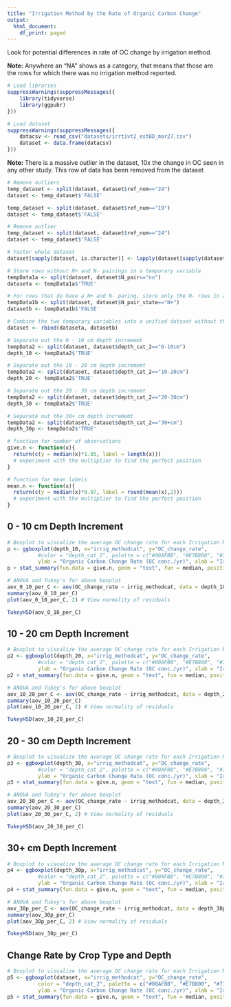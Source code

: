 ```yaml
---
title: "Irrigation Method by the Rate of Organic Carbon Change"
output:
  html_document:
    df_print: paged
---
```


Look for potential differences in rate of OC change by irrigation method.

<b>Note:</b> Anywhere an "NA" shows as a category, that means that those are the rows for which there was no irrigation method reported.

```r
# Load libraries
suppressWarnings(suppressMessages({
    library(tidyverse)
    library(ggpubr)
}))
```

```r
# Load dataset
suppressWarnings(suppressMessages({
    datacsv <- read_csv("datasets/irrt1vt2_estBD_mar27.csv")
    dataset <- data.frame(datacsv)
}))
```

<b>Note:</b> There is a massive outlier in the dataset, 10x the change in OC seen in any other study.  This row of data has been removed from the dataset

```r
# Remove outliers
temp_dataset <- split(dataset, dataset$ref_num=="24")
dataset <- temp_dataset$'FALSE'

temp_dataset <- split(dataset, dataset$ref_num=="19")
dataset <- temp_dataset$'FALSE'
```

```r
# Remove outlier
temp_dataset <- split(dataset, dataset$ref_num=="24")
dataset <- temp_dataset$'FALSE'
```
```r
# Factor whole dataset
dataset[sapply(dataset, is.character)] <- lapply(dataset[sapply(dataset, is.character)], as.factor)

# Store rows without N+ and N- pairings in a temporary variable
tempData1a <- split(dataset, dataset$N_pair=="no")
dataseta <- tempData1a$'TRUE'

# For rows that do have a N+ and N- paring, store only the N- rows in a temporary variable
tempData1b <- split(dataset, dataset$N_pair_state=="N+")
datasetb <- tempData1b$'FALSE'

# Combine the two temporary variables into a unified dataset without the N+ treatments where such pairings exist in the dataset
dataset <- rbind(dataseta, datasetb)

# Separate out the 0 - 10 cm depth incrememt
tempData2 <- split(dataset, dataset$depth_cat_2=="0-10cm")
depth_10 <- tempData2$'TRUE'

# Separate out the 10 - 20 cm depth incrememt
tempData2 <- split(dataset, dataset$depth_cat_2=="10-20cm")
depth_20 <- tempData2$'TRUE'

# Separate out the 20 - 30 cm depth incrememt
tempData2 <- split(dataset, dataset$depth_cat_2=="20-30cm")
depth_30 <- tempData2$'TRUE'

# Separate out the 30+ cm depth incrememt
tempData2 <- split(dataset, dataset$depth_cat_2=="30+cm")
depth_30p <- tempData2$'TRUE'
```

```r
# function for number of observations 
give.n <- function(x){
  return(c(y = median(x)*1.05, label = length(x))) 
  # experiment with the multiplier to find the perfect position
}

# function for mean labels
mean.n <- function(x){
  return(c(y = median(x)*0.97, label = round(mean(x),2))) 
  # experiment with the multiplier to find the perfect position
}
```


## 0 - 10 cm Depth Increment

```r
# Boxplot to visualize the average OC change rate for each Irrigation Method (Category)
p <- ggboxplot(depth_10, x="irrig_methodcat", y="OC_change_rate", 
          #color = "depth_cat_2", palette = c("#00AFBB", "#E7B800", "#71f442", "#fc79e6"),
          ylab = "Organic Carbon Change Rate (OC conc./yr)", xlab = "Irrigation Method")
p + stat_summary(fun.data = give.n, geom = "text", fun = median, position = position_nudge(y = 0.5)) + theme(axis.text.x = element_text(angle = 60, hjust = 1))
```

```r
# ANOVA and Tukey's for above boxplot
aov_0_10_per_C <- aov(OC_change_rate ~ irrig_methodcat, data = depth_10)
summary(aov_0_10_per_C)
plot(aov_0_10_per_C, 2) # View normality of residuals

TukeyHSD(aov_0_10_per_C)
```


## 10 - 20 cm Depth Increment

```r
# Boxplot to visualize the average OC change rate for each Irrigation Method (Category)
p2 <- ggboxplot(depth_20, x="irrig_methodcat", y="OC_change_rate", 
          #color = "depth_cat_2", palette = c("#00AFBB", "#E7B800", "#71f442", "#fc79e6"),
          ylab = "Organic Carbon Change Rate (OC conc./yr)", xlab = "Irrigation Method")
p2 + stat_summary(fun.data = give.n, geom = "text", fun = median, position = position_nudge(y = 0.5)) + theme(axis.text.x = element_text(angle = 60, hjust = 1))
```

```r
# ANOVA and Tukey's for above boxplot
aov_10_20_per_C <- aov(OC_change_rate ~ irrig_methodcat, data = depth_20)
summary(aov_10_20_per_C)
plot(aov_10_20_per_C, 2) # View normality of residuals

TukeyHSD(aov_10_20_per_C)
```


## 20 - 30 cm Depth Increment

```r
# Boxplot to visualize the average OC change rate for each Irrigation Method (Category)
p3 <- ggboxplot(depth_30, x="irrig_methodcat", y="OC_change_rate", 
          #color = "depth_cat_2", palette = c("#00AFBB", "#E7B800", "#71f442", "#fc79e6"),
          ylab = "Organic Carbon Change Rate (OC conc./yr)", xlab = "Irrigation Method")
p3 + stat_summary(fun.data = give.n, geom = "text", fun = median, position = position_nudge(y = 0.5)) + theme(axis.text.x = element_text(angle = 60, hjust = 1))
```

```r
# ANOVA and Tukey's for above boxplot
aov_20_30_per_C <- aov(OC_change_rate ~ irrig_methodcat, data = depth_30)
summary(aov_20_30_per_C)
plot(aov_20_30_per_C, 2) # View normality of residuals

TukeyHSD(aov_20_30_per_C)
```


## 30+ cm Depth Increment

```r
# Boxplot to visualize the average OC change rate for each Irrigation Method (Category)
p4 <- ggboxplot(depth_30p, x="irrig_methodcat", y="OC_change_rate", 
          #color = "depth_cat_2", palette = c("#00AFBB", "#E7B800", "#71f442", "#fc79e6"),
          ylab = "Organic Carbon Change Rate (OC conc./yr)", xlab = "Irrigation Method")
p4 + stat_summary(fun.data = give.n, geom = "text", fun = median, position = position_nudge(y = 0.5)) + theme(axis.text.x = element_text(angle = 60, hjust = 1))
```

```r
# ANOVA and Tukey's for above boxplot
aov_30p_per_C <- aov(OC_change_rate ~ irrig_methodcat, data = depth_30p)
summary(aov_30p_per_C)
plot(aov_30p_per_C, 2) # View normality of residuals

TukeyHSD(aov_30p_per_C)
```


## Change Rate by Crop Type and Depth

```r
# Boxplot to visualize the average OC change rate for each Irrigation Method (Category) and depth
p5 <- ggboxplot(dataset, x="irrig_methodcat", y="OC_change_rate", 
          color = "depth_cat_2", palette = c("#00AFBB", "#E7B800", "#71f442", "#fc79e6"),
          ylab = "Organic Carbon Change Rate (OC conc./yr)", xlab = "Irrigation Method")
p5 + stat_summary(fun.data = give.n, geom = "text", fun = median, position = position_nudge(y = 0.5)) + theme(axis.text.x = element_text(angle = 60, hjust = 1))
```






